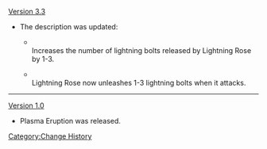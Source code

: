 [[Version 3.3]]
* The description was updated:
** {{Color|Old description:}}<br />Increases the number of lightning bolts released by Lightning Rose by 1-3.
** {{Color|New description:}}<br />Lightning Rose now unleashes 1-3 lightning bolts when it attacks.
----
[[Version 1.0]]
* Plasma Eruption was released.
<noinclude>[[Category:Change History]]</noinclude>